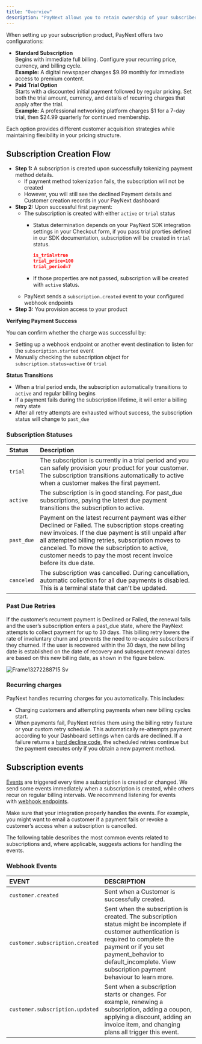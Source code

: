 ```yaml
---
title: "Overview"
description: "PayNext allows you to retain ownership of your subscribers' payment data and route subscription transactions to any processor of your choice. The subscription feature connects customers to your product or service and defines recurring payment frequency."
---
```


When setting up your subscription product, PayNext offers two configurations:

- **Standard Subscription**\
  Begins with immediate full billing. Configure your recurring price, currency, and billing cycle.\
  **Example:** A digital newspaper charges \$9.99 monthly for immediate access to premium content.
- **Paid Trial Option**\
  Starts with a discounted initial payment followed by regular pricing. Set both the trial amount, currency, and details of recurring charges that apply after the trial.\
  **Example:** A professional networking platform charges \$1 for a 7-day trial, then \$24.99 quarterly for continued membership.

Each option provides different customer acquisition strategies while maintaining flexibility in your pricing structure.

## Subscription Creation Flow

- **Step 1:** A subscription is created upon successfully tokenizing payment method details.
  - If payment method tokenization fails, the subscription will not be created
  - However, you will still see the declined Payment details and Customer creation records in your PayNext dashboard
- **Step 2:** Upon successful first payment:
  - The subscription is created with either `active` or `trial` status
    - Status determination depends on your PayNext SDK integration settings in your Checkout form, if you pass trial prorties defined in our SDK documentation, subscription will be created in `trial` status.

      ```json
      is_trial=true
      trial_price=100
      trial_period=7
      ```
    - If those properties are not passed, subscription will be created with `active` status.
  - PayNext sends a `subscription.created` event to your configured webhook endpoints
- **Step 3:** You provision access to your product

**Verifying Payment Success**

You can confirm whether the charge was successful by:

- Setting up a webhook endpoint or another event destination to listen for the `subscription.started` event
- Manually checking the subscription object for `subscription.status=active` or `trial`

**Status Transitions**

- When a trial period ends, the subscription automatically transitions to `active` and regular billing begins
- If a payment fails during the subscription lifetime, it will enter a billing retry state
- After all retry attempts are exhausted without success, the subscription status will change to `past_due`

### Subscription Statuses

| Status     | Description                                                                                                                                                                                                                                                                                                                         |
| :--------- | :---------------------------------------------------------------------------------------------------------------------------------------------------------------------------------------------------------------------------------------------------------------------------------------------------------------------------------- |
| `trial`    | The subscription is currently in a trial period and you can safely provision your product for your customer. The subscription transitions automatically to active when a customer makes the first payment.                                                                                                                          |
| `active`   | The subscription is in good standing. For past_due subscriptions, paying the latest due payment transitions the subscription to active.                                                                                                                                                                                             |
| `past_due` | Payment on the latest recurrent payment was either Declined or Failed. The subscription stops creating new invoices. If the due payment is still unpaid after all attempted billing retries, subscription moves to canceled. To move the subscription to active, customer needs to pay the most recent invoice before its due date. |
| `canceled` | The subscription was cancelled. During cancellation, automatic collection for all due payments is disabled. This is a terminal state that can't be updated.                                                                                                                                                                         |

### Past Due Retries

If the customer’s recurrent payment is Declined or Failed, the renewal fails and the user’s subscription enters a past_due state, where the PayNext attempts to collect payment for up to 30 days. This billing retry lowers the rate of involuntary churn and prevents the need to re-acquire subscribers if they churned. If the user is recovered within the 30 days, the new billing date is established on the date of recovery and subsequent renewal dates are based on this new billing date, as shown in the figure below.

<img
  src="/assets/images/Frame13272288715.svg"
  alt="Frame13272288715 Sv"
  title="Frame13272288715 Sv"
  className="mx-auto"
/>

### **Recurring charges**

PayNext handles recurring charges for you automatically. This includes:

- Charging customers and attempting payments when new billing cycles start.
- When payments fail, PayNext retries them using the billing retry feature or your custom retry schedule. This automatically re-attempts payment according to your Dashboard settings when cards are declined. If a failure returns a [hard decline code](https://docs.stripe.com/declines/codes), the scheduled retries continue but the payment executes only if you obtain a new payment method.

## **Subscription events**

[Events](https://docs.stripe.com/api#event_types) are triggered every time a subscription is created or changed. We send some events immediately when a subscription is created, while others recur on regular billing intervals. We recommend listening for events with [webhook endpoints](https://docs.stripe.com/billing/subscriptions/webhooks).

Make sure that your integration properly handles the events. For example, you might want to email a customer if a payment fails or revoke a customer’s access when a subscription is cancelled.

The following table describes the most common events related to subscriptions and, where applicable, suggests actions for handling the events.

### Webhook Events

| EVENT                           | DESCRIPTION                                                                                                                                                                                                                                                |
| :------------------------------ | :--------------------------------------------------------------------------------------------------------------------------------------------------------------------------------------------------------------------------------------------------------- |
| `customer.created`              | Sent when a Customer is successfully created.                                                                                                                                                                                                              |
| `customer.subscription.created` | Sent when the subscription is created. The subscription status might be incomplete if customer authentication is required to complete the payment or if you set payment_behavior to default_incomplete. View subscription payment behaviour to learn more. |
| `customer.subscription.updated` | Sent when a subscription starts or changes. For example, renewing a subscription, adding a coupon, applying a discount, adding an invoice item, and changing plans all trigger this event.                                                                 |